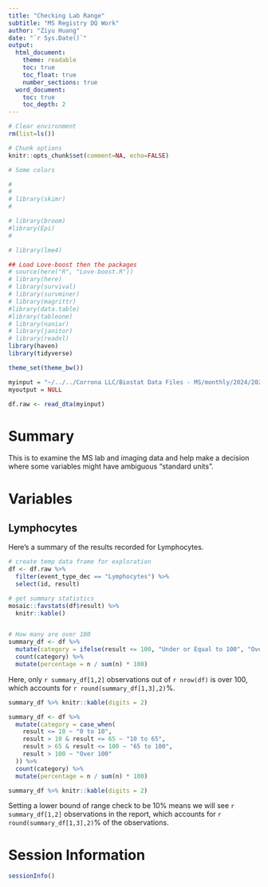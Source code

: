 ```yaml
---
title: "Checking Lab Range"
subtitle: "MS Registry DQ Work"
author: "Ziyu Huang"
date: "`r Sys.Date()`"
output:
  html_document:
    theme: readable
    toc: true
    toc_float: true
    number_sections: true
  word_document:
    toc: true
    toc_depth: 2
---
```




```r
# Clear environment
rm(list=ls())

# Chunk options
knitr::opts_chunk$set(comment=NA, echo=FALSE)

# Some colors

```


```r
# 
# 
# library(skimr)
# 

# library(broom)
#library(Epi)
# 

# library(lme4)

## Load Love-boost then the packages
# source(here("R", "Love-boost.R"))
# library(here)
# library(survival)
# library(survminer)
# library(magrittr)
#library(data.table)
#library(tableone)
# library(naniar)
# library(janitor)
# library(readxl)
library(haven)
library(tidyverse)

theme_set(theme_bw())

```

```r
myinput = "~/../../Corrona LLC/Biostat Data Files - MS/monthly/2024/2024-05-05/final/ms_dmlabimg_2024-05-05.dta"
myoutput = NULL
```


```r
df.raw <- read_dta(myinput)
```


# Summary

This is to examine the MS lab and imaging data and help make a decision where some variables might have ambiguous "standard units".

# Variables


## Lymphocytes


Here's a summary of the results recorded for Lymphocytes.

```r
# create temp data frame for exploration
df <- df.raw %>% 
  filter(event_type_dec == "Lymphocytes") %>% 
  select(id, result)

# get summary statistics
mosaic::favstats(df$result) %>% 
  knitr::kable()


# How many are over 100
summary_df <- df %>%
  mutate(category = ifelse(result <= 100, "Under or Equal to 100", "Over 100")) %>%
  count(category) %>%
  mutate(percentage = n / sum(n) * 100) 


```

Here, only `r summary_df[1,2]` observations out of `r nrow(df)` is over 100, which accounts for `r round(summary_df[1,3],2)`%.

```r
summary_df %>% knitr::kable(digits = 2)

```

```r
summary_df <- df %>%
  mutate(category = case_when(
    result <= 10 ~ "0 to 10",
    result > 10 & result <= 65 ~ "10 to 65",
    result > 65 & result <= 100 ~ "65 to 100",
    result > 100 ~ "Over 100"
  )) %>%
  count(category) %>%
  mutate(percentage = n / sum(n) * 100)

summary_df %>% knitr::kable(digits = 2)
```

Setting a lower bound of range check to be 10% means we will see `r summary_df[1,2]` observations in the report, which accounts for `r round(summary_df[1,3],2)`% of the observations.


# Session Information
```r
sessionInfo()
```

